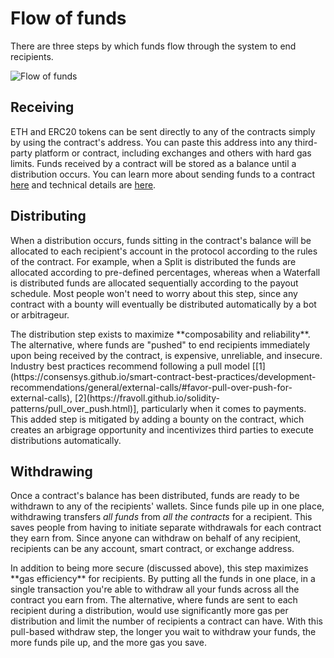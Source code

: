 
# Flow of funds

There are three steps by which funds flow through the system to end recipients.

![Flow of funds](./img/flow_steps.png)

## Receiving

ETH and ERC20 tokens can be sent directly to any of the contracts simply by
using the contract's address. You can paste this address into any third-party
platform or contract, including exchanges and others with hard gas limits. Funds
received by a contract will be stored as a balance until a distribution occurs.
You can learn more about sending funds to a contract [here](/use) and technical
details are [here](/contracts/core/split).

## Distributing

When a distribution occurs, funds sitting in the contract's balance will be
allocated to each recipient's account in the protocol according to the rules of
the contract. For example, when a Split is distributed the funds are allocated
according to pre-defined percentages, whereas when a Waterfall is distributed
funds are allocated sequentially according to the payout schedule. Most people
won't need to worry about this step, since any contract with a bounty will
eventually be distributed automatically by a bot or arbitrageur.

<Toggle title="Why is this step necessary?">
  The distribution step exists to maximize **composability and reliability**.
  The alternative, where funds are "pushed" to end recipients immediately upon
  being received by the contract, is expensive, unreliable, and insecure.
  Industry best practices recommend following a pull model
  [[1](https://consensys.github.io/smart-contract-best-practices/development-recommendations/general/external-calls/#favor-pull-over-push-for-external-calls),
  [2](https://fravoll.github.io/solidity-patterns/pull_over_push.html)],
  particularly when it comes to payments. This added step is mitigated by adding
  a bounty on the contract, which creates an arbigrage opportunity and
  incentivizes third parties to execute distributions automatically.
</Toggle>

## Withdrawing

Once a contract's balance has been distributed, funds are ready to be withdrawn
to any of the recipients' wallets. Since funds pile up in one place, withdrawing
transfers _all funds_ from _all the contracts_ for a recipient. This saves
people from having to initiate separate withdrawals for each contract they earn
from. Since anyone can withdraw on behalf of any recipient, recipients can be
any account, smart contract, or exchange address.

<Toggle title="Why is this step necessary?">
  In addition to being more secure (discussed above), this step maximizes **gas
  efficiency** for recipients. By putting all the funds in one place, in a
  single transaction you're able to withdraw all your funds across all the
  contract you earn from. The alternative, where funds are sent to each
  recipient during a distribution, would use significantly more gas per
  distribution and limit the number of recipients a contract can have. With this
  pull-based withdraw step, the longer you wait to withdraw your funds, the more
  funds pile up, and the more gas you save.
</Toggle>
